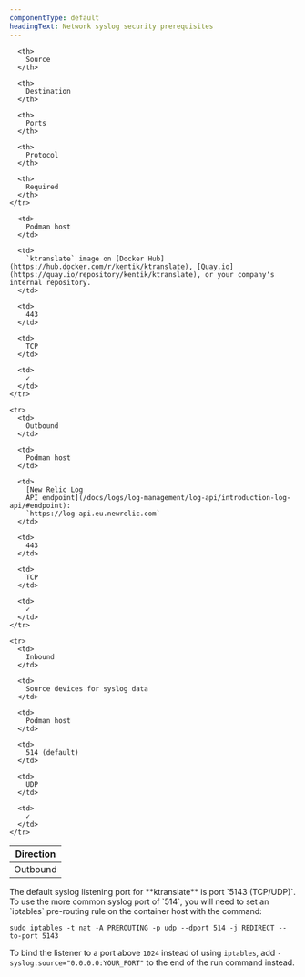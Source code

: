 ```yaml
---
componentType: default
headingText: Network syslog security prerequisites
---
```


<table>
  <thead>
    <tr>
      <th style={{ width: '100px' }}>
        Direction
      </th>

      <th>
        Source
      </th>

      <th>
        Destination
      </th>

      <th>
        Ports
      </th>

      <th>
        Protocol
      </th>

      <th>
        Required
      </th>
    </tr>
  </thead>

  <tbody>
    <tr>
      <td>
        Outbound
      </td>

      <td>
        Podman host
      </td>

      <td>
        `ktranslate` image on [Docker Hub](https://hub.docker.com/r/kentik/ktranslate), [Quay.io](https://quay.io/repository/kentik/ktranslate), or your company's internal repository.
      </td>

      <td>
        443
      </td>

      <td>
        TCP
      </td>

      <td>
        ✓
      </td>
    </tr>

    <tr>
      <td>
        Outbound
      </td>

      <td>
        Podman host
      </td>

      <td>
        [New Relic Log
        API endpoint](/docs/logs/log-management/log-api/introduction-log-api/#endpoint):
        `https://log-api.eu.newrelic.com`
      </td>

      <td>
        443
      </td>

      <td>
        TCP
      </td>

      <td>
        ✓
      </td>
    </tr>

    <tr>
      <td>
        Inbound
      </td>

      <td>
        Source devices for syslog data
      </td>

      <td>
        Podman host
      </td>

      <td>
        514 (default)
      </td>

      <td>
        UDP
      </td>

      <td>
        ✓
      </td>
    </tr>
  </tbody>
</table>

<Callout variant="tip">
  The default syslog listening port for **ktranslate** is port `5143 (TCP/UDP)`. To use the more common syslog port of `514`, you will need to set an `iptables` pre-routing rule on the container host with the command:

  ```
  sudo iptables -t nat -A PREROUTING -p udp --dport 514 -j REDIRECT --to-port 5143
  ```

  To bind the listener to a port above `1024` instead of using `iptables`, add `-syslog.source="0.0.0.0:YOUR_PORT"` to the end of the run command instead.
</Callout>
